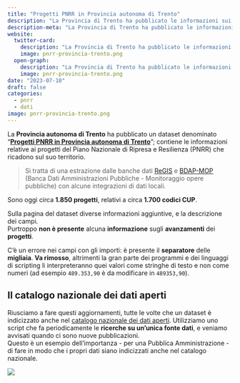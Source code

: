 ```yaml
---
title: "Progetti PNRR in Provincia autonoma di Trento"
description: "La Provincia di Trento ha pubblicato le informazioni sui progetti che ricadono nel suo territorio"
description-meta: "La Provincia di Trento ha pubblicato le informazioni sui progetti che ricadono nel suo territorio"
website:
  twitter-card:
    description: "La Provincia di Trento ha pubblicato le informazioni sui progetti che ricadono nel suo territorio"
    image: pnrr-provincia-trento.png
  open-graph:
    description: "La Provincia di Trento ha pubblicato le informazioni sui progetti che ricadono nel suo territorio"
    image: pnrr-provincia-trento.png
date: "2023-07-10"
draft: false
categories:
  - pnrr
  - dati
image: pnrr-provincia-trento.png
---
```


La **Provincia autonoma di Trento** ha pubblicato un dataset denominato "[**Progetti PNRR in Provincia autonoma di Trento**](https://dati.trentino.it/dataset/progetti-pnrr-in-provincia-autonoma-di-trento)"; contiene le informazioni relative ai progetti del Piano Nazionale di Ripresa e Resilienza (PNRR) che ricadono sul suo territorio.

> Si tratta di una estrazione dalle banche dati [ReGIS](https://www.italiadomani.gov.it/content/sogei-ng/it/it/catalogo-open-data.html?orderby=%40jcr%3Acontent%2FobservationDateInEvidence&amp;sort=desc "ReGIS") e [BDAP-MOP](https://bdap-operatori.rgs.mef.gov.it/Pagine/Default.aspx "BDAP-MOP") (Banca Dati Amministrazioni Pubbliche - Monitoraggio opere pubbliche) con alcune integrazioni di dati locali.

Sono oggi circa **1.850 progetti**, relativi a circa **1.700 codici CUP**.

Sulla pagina del dataset diverse informazioni aggiuntive, e la descrizione dei campi.<br>
Purtroppo **non è presente** alcuna **informazione** sugli **avanzamenti** dei **progetti**.

C'è un errore nei campi con gli importi: è presente il **separatore** delle **migliaia**. **Va rimosso**, altrimenti la gran parte dei programmi e dei linguaggi di scripting li interpreteranno quei valori come stringhe di testo e non come numeri (ad esempio `489.353,90` è da modificare in `489353,90`).

::: {.callout-tip}

## Il catalogo nazionale dei dati aperti

Riusciamo a fare questi aggiornamenti, tutte le volte che un dataset è indicizzato anche nel [catalogo nazionale dei dati aperti](https://dati.gov.it/). Utilizziamo uno script che fa periodicamente le **ricerche su un'unica fonte dati**, e veniamo avvisati quando ci sono nuove pubblicazioni.<br>
Questo è un esempio dell'importanza - per una Pubblica Amministrazione - di fare in modo che i propri dati siano indicizzati anche nel catalogo nazionale.
:::

[![](pnrr-provincia-trento.png)](https://dati.trentino.it/dataset/progetti-pnrr-in-provincia-autonoma-di-trento)
